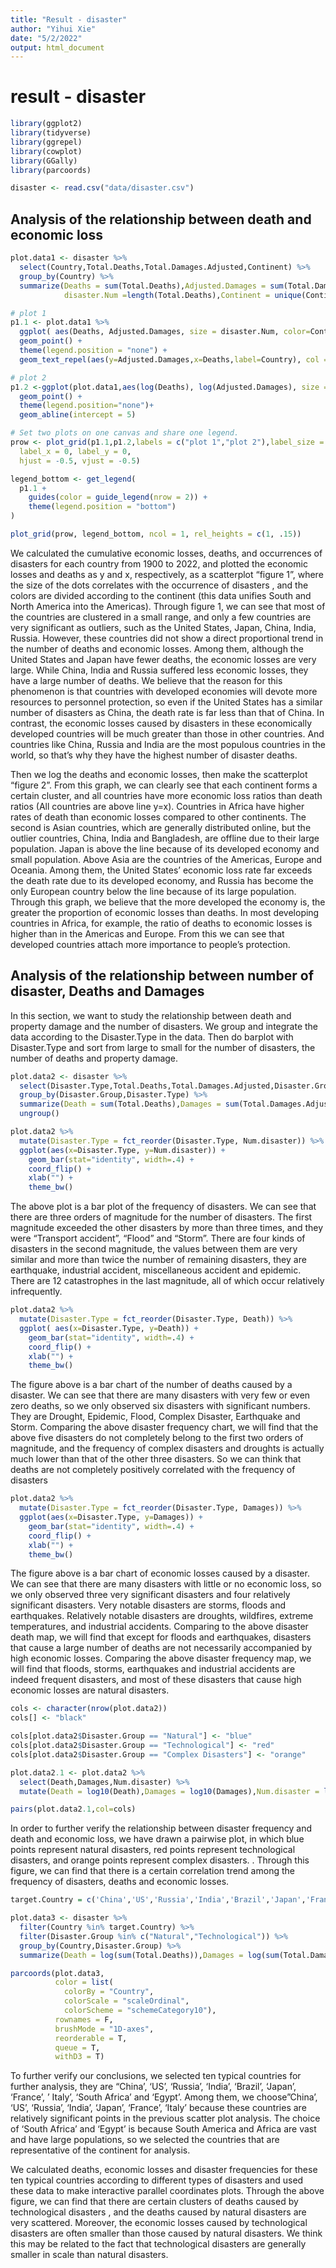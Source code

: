 ```yaml
---
title: "Result - disaster"
author: "Yihui Xie"
date: "5/2/2022"
output: html_document
---
```


# result - disaster

```r
library(ggplot2)
library(tidyverse)
library(ggrepel)
library(cowplot)
library(GGally)
library(parcoords)

disaster <- read.csv("data/disaster.csv")
```

## Analysis of the relationship between death and economic loss

```r
plot.data1 <- disaster %>%
  select(Country,Total.Deaths,Total.Damages.Adjusted,Continent) %>%
  group_by(Country) %>%
  summarize(Deaths = sum(Total.Deaths),Adjusted.Damages = sum(Total.Damages.Adjusted),
            disaster.Num =length(Total.Deaths),Continent = unique(Continent))

# plot 1
p1.1 <- plot.data1 %>%
  ggplot( aes(Deaths, Adjusted.Damages, size = disaster.Num, color=Continent)) +
  geom_point() +
  theme(legend.position = "none") +
  geom_text_repel(aes(y=Adjusted.Damages,x=Deaths,label=Country), col = 'black', size = 4, alpha = 0.5)

# plot 2
p1.2 <-ggplot(plot.data1,aes(log(Deaths), log(Adjusted.Damages), size = disaster.Num, color=Continent, text = Country)) +
  geom_point() +
  theme(legend.position="none")+
  geom_abline(intercept = 5)

# Set two plots on one canvas and share one legend.
prow <- plot_grid(p1.1,p1.2,labels = c("plot 1","plot 2"),label_size = 12,
  label_x = 0, label_y = 0,
  hjust = -0.5, vjust = -0.5)

legend_bottom <- get_legend(
  p1.1 + 
    guides(color = guide_legend(nrow = 2)) +
    theme(legend.position = "bottom")
)

plot_grid(prow, legend_bottom, ncol = 1, rel_heights = c(1, .15))

```

We calculated the cumulative economic losses, deaths, and occurrences of disasters for each country from 1900 to 2022, and plotted the economic losses and deaths as y and x, respectively, as a scatterplot "figure 1", where the size of the dots correlates with the occurrence of disasters , and the colors are divided according to the continent (this data unifies South and North America into the Americas). Through figure 1, we can see that most of the countries are clustered in a small range, and only a few countries are very significant as outliers, such as the United States, Japan, China, India, Russia. However, these countries did not show a direct proportional trend in the number of deaths and economic losses. Among them, although the United States and Japan have fewer deaths, the economic losses are very large. While China, India and Russia suffered less economic losses, they have a  large number of deaths. We believe that the reason for this phenomenon is that countries with developed economies will devote more resources to personnel protection, so even if the United States has a similar number of disasters as China, the death rate is far less than that of China. In contrast, the economic losses caused by disasters in these economically developed countries will be much greater than those in other countries. And countries like China, Russia and India are the most populous countries in the world, so that's why they have the highest number of disaster deaths.

Then we log the deaths and economic losses, then make the scatterplot "figure 2". From this graph, we can clearly see that each continent forms a certain cluster, and all countries have more economic loss ratios than death ratios (All countries are above line y=x). Countries in Africa have higher rates of death than economic losses compared to other continents. The second is Asian countries, which are generally distributed online, but the outlier countries, China, India and Bangladesh, are offline due to their large population. Japan is above the line because of its developed economy and small population. Above Asia are the countries of the Americas, Europe and Oceania. Among them, the United States' economic loss rate far exceeds the death rate due to its developed economy, and Russia has become the only European country below the line because of its large population. Through this graph, we believe that the more developed the economy is, the greater the proportion of economic losses than deaths. In most developing countries in Africa, for example, the ratio of deaths to economic losses is higher than in the Americas and Europe. From this we can see that developed countries attach more importance to people's protection.

## Analysis of the relationship between number of disaster, Deaths and Damages

In this section, we want to study the relationship between death and property damage and the number of disasters. We group and integrate the data according to the Disaster.Type in the data. Then do barplot with Disaster.Type and sort from large to small for the number of disasters, the number of deaths and property damage.

```r
plot.data2 <- disaster %>%
  select(Disaster.Type,Total.Deaths,Total.Damages.Adjusted,Disaster.Group)%>%
  group_by(Disaster.Group,Disaster.Type) %>%
  summarize(Death = sum(Total.Deaths),Damages = sum(Total.Damages.Adjusted),Num.disaster = length(Total.Deaths)) %>%
  ungroup()

plot.data2 %>%
  mutate(Disaster.Type = fct_reorder(Disaster.Type, Num.disaster)) %>%
  ggplot(aes(x=Disaster.Type, y=Num.disaster)) +
    geom_bar(stat="identity", width=.4) +
    coord_flip() +
    xlab("") +
    theme_bw()
```

The above plot is a bar plot of the frequency of disasters. We can see that there are three orders of magnitude for the number of disasters. The first magnitude exceeded the other disasters by more than three times, and they were "Transport accident", "Flood" and "Storm". There are four kinds of disasters in the second magnitude, the values between them are very similar and more than twice the number of remaining disasters, they are earthquake, industrial accident, miscellaneous accident and epidemic. There are 12 catastrophes in the last magnitude, all of which occur relatively infrequently.

```r
plot.data2 %>%
  mutate(Disaster.Type = fct_reorder(Disaster.Type, Death)) %>%
  ggplot( aes(x=Disaster.Type, y=Death)) +
    geom_bar(stat="identity", width=.4) +
    coord_flip() +
    xlab("") +
    theme_bw()
```

The figure above is a bar chart of the number of deaths caused by a disaster. We can see that there are many disasters with very few or even zero deaths, so we only observed six disasters with significant numbers. They are Drought, Epidemic, Flood, Complex Disaster, Earthquake and Storm. Comparing the above disaster frequency chart, we will find that the above five disasters do not completely belong to the first two orders of magnitude, and the frequency of complex disasters and droughts is actually much lower than that of the other three disasters. So we can think that deaths are not completely positively correlated with the frequency of disasters

```r
plot.data2 %>%
  mutate(Disaster.Type = fct_reorder(Disaster.Type, Damages)) %>%
  ggplot(aes(x=Disaster.Type, y=Damages)) +
    geom_bar(stat="identity", width=.4) +
    coord_flip() +
    xlab("") +
    theme_bw()
```

The figure above is a bar chart of economic losses caused by a disaster. We can see that there are many disasters with little or no economic loss, so we only observed three very significant disasters and four relatively significant disasters. Very notable disasters are storms, floods and earthquakes. Relatively notable disasters are droughts, wildfires, extreme temperatures, and industrial accidents. Comparing to the above disaster death map, we will find that except for floods and earthquakes, disasters that cause a large number of deaths are not necessarily accompanied by high economic losses. Comparing the above disaster frequency map, we will find that floods, storms, earthquakes and industrial accidents are indeed frequent disasters, and most of these disasters that cause high economic losses are natural disasters.

```r
cols <- character(nrow(plot.data2))
cols[] <- "black"

cols[plot.data2$Disaster.Group == "Natural"] <- "blue"
cols[plot.data2$Disaster.Group == "Technological"] <- "red"
cols[plot.data2$Disaster.Group == "Complex Disasters"] <- "orange"
```


```r
plot.data2.1 <- plot.data2 %>%
  select(Death,Damages,Num.disaster) %>%
  mutate(Death = log10(Death),Damages = log10(Damages),Num.disaster = log10(Num.disaster))

pairs(plot.data2.1,col=cols)
```

In order to further verify the relationship between disaster frequency and death and economic loss, we have drawn a pairwise plot, in which blue points represent natural disasters, red points represent technological disasters, and orange points represent complex disasters. . Through this figure, we can find that there is a certain correlation trend among the frequency of disasters, deaths and economic losses.

```r
target.Country = c('China','US','Russia','India','Brazil','Japan','France','Italy','South Africa','Egypt')

plot.data3 <- disaster %>%
  filter(Country %in% target.Country) %>%
  filter(Disaster.Group %in% c("Natural","Technological")) %>%
  group_by(Country,Disaster.Group) %>%
  summarize(Death = log(sum(Total.Deaths)),Damages = log(sum(Total.Damages.Adjusted)),Num.disaster = log(length(Total.Deaths)))

parcoords(plot.data3,
          color = list(
            colorBy = "Country",
            colorScale = "scaleOrdinal",
            colorScheme = "schemeCategory10"),
          rownames = F,
          brushMode = "1D-axes",
          reorderable = T,
          queue = T,
          withD3 = T)

```

To further verify our conclusions, we selected ten typical countries for further analysis, they are "China', 'US', 'Russia', 'India', 'Brazil', 'Japan', 'France', ' Italy', 'South Africa' and 'Egypt'. Among them, we choose "China', 'US', 'Russia', 'India', 'Japan', 'France', 'Italy' because these countries are relatively significant points in the previous scatter plot analysis. The choice of 'South Africa' and 'Egypt' is because South America and Africa are vast and have large populations, so we selected the countries that are representative of the continent for analysis.

We calculated deaths, economic losses and disaster frequencies for these ten typical countries according to different types of disasters and used these data to make interactive parallel coordinates plots. Through the above figure, we can find that there are certain clusters of deaths caused by technological disasters , and the deaths caused by natural disasters are very scattered. Moreover, the economic losses caused by technological disasters are often smaller than those caused by natural disasters. We think this may be related to the fact that technological disasters are generally smaller in scale than natural disasters.